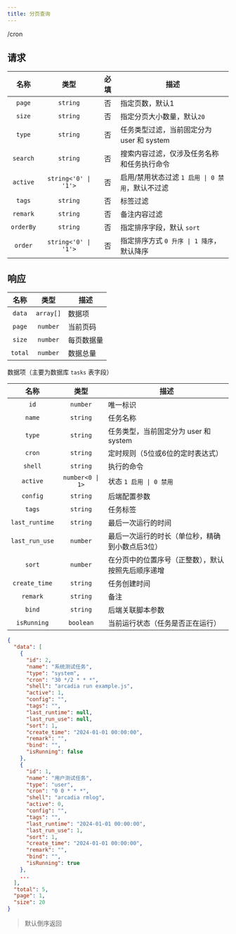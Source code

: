 ```yaml
---
title: 分页查询
---
```


<GET>/cron</GET>

## 请求

<APITable>

| 名称 | 类型 | 必填 | 描述 |
| :-: | :-: | :-: | --- |
| `page` | `string` | 否 | 指定页数，默认1 |
| `size` | `string` | 否 | 指定分页大小数量，默认`20` |
| `type` | `string` | 否 | 任务类型过滤，当前固定分为 user 和 system |
| `search` | `string` | 否 | 搜索内容过滤，仅涉及任务名称和任务执行命令 |
| `active` | `string<'0' \| '1'>` | 否 | 启用/禁用状态过滤 `1 启用 \| 0 禁用`，默认不过滤 |
| `tags` | `string` | 否 | 标签过滤 |
| `remark` | `string` | 否 | 备注内容过滤 |
| `orderBy` | `string` | 否 | 指定排序字段，默认 `sort` |
| `order` | `string<'0' \| '1'>` | 否 | 指定排序方式 `0 升序 \| 1 降序`，默认降序 |

</APITable>

## 响应

<APITable>

| 名称 | 类型 | 描述 |
| :-: | :-: | --- |
| `data` | `array[]` | 数据项 |
| `page` | `number` | 当前页码 |
| `size` | `number` | 每页数据量 |
| `total` | `number` | 数据总量 |

</APITable>

数据项（主要为数据库 `tasks` 表字段）

<APITable>

| 名称 | 类型 | 描述 |
| :-: | :-: | --- |
| `id` | `number` | 唯一标识 |
| `name` | `string` | 任务名称 |
| `type` | `string` | 任务类型，当前固定分为 user 和 system |
| `cron` | `string` | 定时规则（5位或6位的定时表达式） |
| `shell` | `string` | 执行的命令 |
| `active` | `number<0 \| 1>` | 状态 `1 启用 \| 0 禁用` |
| `config` | `string` | 后端配置参数 |
| `tags` | `string` | 任务标签 |
| `last_runtime` | `string` | 最后一次运行的时间 |
| `last_run_use` | `number` | 最后一次运行的时长（单位秒，精确到小数点后3位） |
| `sort` | `number` | 在分页中的位置序号（正整数），默认按照先后顺序递增 |
| `create_time` | `string` | 任务创建时间 |
| `remark` | `string` | 备注 |
| `bind` | `string` | 后端关联脚本参数 |
| `isRunning` | `boolean` | 当前运行状态（任务是否正在运行） |

</APITable>

```json title="示例"
{
  "data": [
    {
      "id": 2,
      "name": "系统测试任务",
      "type": "system",
      "cron": "30 */2 * * *",
      "shell": "arcadia run example.js",
      "active": 1,
      "config": "",
      "tags": "",
      "last_runtime": null,
      "last_run_use": null,
      "sort": 1,
      "create_time": "2024-01-01 00:00:00",
      "remark": "",
      "bind": "",
      "isRunning": false
    },
    {
      "id": 1,
      "name": "用户测试任务",
      "type": "user",
      "cron": "0 0 * * *",
      "shell": "arcadia rmlog",
      "active": 0,
      "config": "",
      "tags": "",
      "last_runtime": "2024-01-01 00:00:00",
      "last_run_use": 1,
      "sort": 1,
      "create_time": "2024-01-01 00:00:00",
      "remark": "",
      "bind": "",
      "isRunning": true
    },
    ...
  ],
  "total": 5,
  "page": 1,
  "size": 20
}
```

> 默认倒序返回
